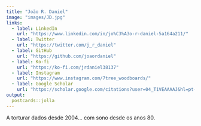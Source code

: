 ```yaml
---
title: "João R. Daniel"
image: "images/JD.jpg"
links:
  - label: LinkedIn
    url: "https://www.linkedin.com/in/jo%C3%A3o-r-daniel-5a164a211/"
  - label: Twitter
    url: "https://twitter.com/j_r_daniel"
  - label: GitHub
    url: "https://github.com/joaordaniel"
  - label: Ko-fi
    url: "https://ko-fi.com/jrdaniel38137"
  - label: Instagram
    url: "https://www.instagram.com/7tree_woodboards/"
  - label: Google Scholar
    url: "https://scholar.google.com/citations?user=04_T1VEAAAAJ&hl=pt-PT&oi=sra"
output:
  postcards::jolla
---
```

 
A torturar dados desde 2004... com sono desde os anos 80.
